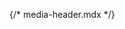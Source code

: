 {/* media-header.mdx */}


<Meta of={comStories} name="Docs"/>

<Title />
<Subtitle />
<Description />


<Primary />

## Properties
<Controls />

## Attributes:
* N/A

## Slots:
* `page_breadcrumbs`: Media Header page breadcrumbs.
* `page_title`: Media Header page title.
* `background_media`: Background media (Image, local or remote videos).

<Stories of={comStories} />

### Examples:

#### Example #1: Default use in Varbase Media Header
```
{%
  include 'varbase_components:media-header' with {
    media_type: vmh_media_type|default(''),
    provider: provider|default(''),
    background_media: vmh_background_media|default(''),
    page_breadcrumbs: vmh_page_breadcrumbs|default(''),
    page_title: vmh_page_title|default('')
  }
%}
```

#### Example #2: Page title with custom prefix
```
{%
  include 'varbase_components:media-header' with {
    media_type: '',
    provider: '',
    background_media: '',
    page_breadcrumbs: breadcrumb,
    page_title: 'Custom title prefix -' ~ page_title
  }
%}
```

#### Example #3: Media Header for node with no breadcrumbs
```
{%
  include 'varbase_components:media-header' with {
    media_type: '',
    provider: '',
    background_media: '',
    page_breadcrumbs: '',
    page_title: node.label
  }
%}
```


## Source code
[//]: # (Twig Template source code)
<Source code={templateSource} />
